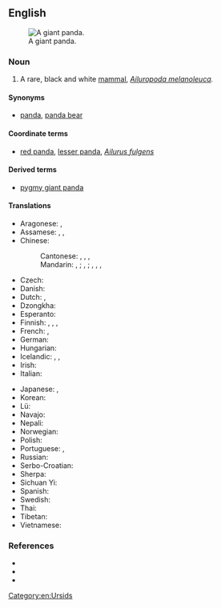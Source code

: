 ==English==
[[Image:Panda.jpg|thumb|A giant panda.]]

===Noun===
{{en-noun}}

# A rare, black and white [[mammal]], ''[[Ailuropoda melanoleuca]].''

====Synonyms====
* {{sense|mammal}} [[panda]], [[panda bear]]

====Coordinate terms====
* {{sense|mammal}} [[red panda]], [[lesser panda]], ''[[Ailurus fulgens]]''

====Derived terms====
* [[pygmy giant panda]]

====Translations====
{{trans-top|mammal}}
* Aragonese: {{t|an|panda|m}}, {{t|an|panda chigant|m}}
* Assamese: {{t|as|বৰ পাণ্ডা}}, {{t|as|ডাঙৰ পাণ্ডা}}, {{t|as|পাণ্ডা ভালুক}}
* Chinese:
*: Cantonese: {{t|yue|熊貓|sc=Hani}}, {{t|yue|熊猫|tr=hung4 maau1|sc=Hani}}, {{t|yue|大熊貓|sc=Hani}}, {{t|yue|大熊猫|tr=daai6 hung4 maau1|sc=Hani}}
*: Mandarin: {{t+|cmn|熊貓|sc=Hani}}, {{t+|cmn|熊猫|tr=xióngmāo|sc=Hani}}; {{t+|cmn|大熊貓|sc=Hani}}, {{t+|cmn|大熊猫|tr=dàxióngmāo|sc=Hani}}; {{t+|cmn|貓熊|sc=Hani}}, {{t+|cmn|猫熊|tr=māoxióng|sc=Hani}}, {{t+|cmn|大貓熊|sc=Hani}}, {{t+|cmn|大猫熊|tr=dàmāoxióng|sc=Hani}}
* Czech: {{t|cs|panda velká|f}}
* Danish: {{t+|da|panda|m}}
* Dutch: {{t+|nl|panda|m}}, {{t+|nl|pandabeer|m}}
* Dzongkha: {{t-needed|dz}}
* Esperanto: {{t|eo|granda pando}}
* Finnish: {{t+|fi|isopanda}}, {{t+|fi|jättiläispanda}}, {{t+|fi|panda}}, {{t+|fi|pandakarhu}}
* French: {{t|fr|ours panda|m}}, {{t+|fr|panda géant|m}}
* German: {{t+|de|Panda}}
* Hungarian: {{t|hu|óriáspanda}}
* Icelandic: {{t|is|panda|f}}, {{t|is|pandabjörn|m}}, {{t|is|pandabirna|f}}
* Irish: {{t|ga|ollphanda|m}}
* Italian: {{t|it|panda gigante|m}}
{{trans-mid}}
* Japanese: {{t+|ja|ジャイアントパンダ|tr=jaiantopanda}}, {{t+|ja|大熊猫|tr=ōkumaneko|sc=Jpan}}
* Korean: {{t+|ko|판다}}
* Lü: {{t-needed|khb}}
* Navajo: {{t|nv|shash łizhin dóó łigaígíí}}
* Nepali: {{t-needed|ne}}
* Norwegian: {{t+|no|panda|m}}
* Polish: {{t|pl|panda wielka|f}}
* Portuguese: {{t+|pt|panda|m}}, {{t|pt|panda-gigante|m}}
* Russian: {{t+|ru|па́нда|f}}
* Serbo-Croatian: {{t+|sh|panda|f}}
* Sherpa: {{t-needed|xsr}}
* Sichuan Yi: {{t|ii|ꊉꏲ}}
* Spanish: {{t+|es|panda|m}}
* Swedish: {{t+|sv|panda|c}}
* Thai: {{t+|th|หมีแพนด้า|tr=mi-pan-da}}
* Tibetan: {{t|bo|དོམ་ཁྲ}}
* Vietnamese: {{t|vi|gấu trúc lớn}}
{{trans-bottom}}

===References===
* {{pedia}}
* {{specieslite|Ailuropoda melanoleuca|i=1}}
* {{comcatlite|Ailuropoda melanoleuca|i=1}}

[[Category:en:Ursids]]